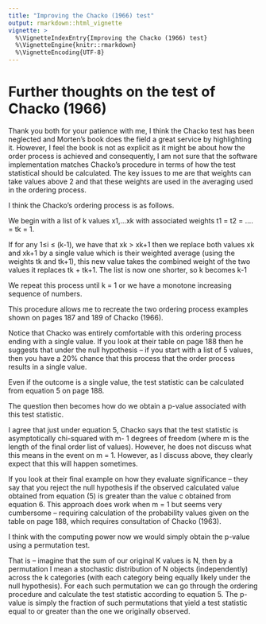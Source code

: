 ```yaml
---
title: "Improving the Chacko (1966) test"
output: rmarkdown::html_vignette
vignette: >
  %\VignetteIndexEntry{Improving the Chacko (1966) test}
  %\VignetteEngine{knitr::rmarkdown}
  %\VignetteEncoding{UTF-8}
---
```


# Further thoughts on the test of Chacko (1966)

Thank you both for your patience with me, I think the Chacko test has been neglected and Morten’s book does the field a great service by highlighting it. However, I feel the book is not as explicit as it might be about how the order process is achieved and consequently, I am not sure that the software implementation matches Chacko’s procedure in terms of how the test statistical should be calculated. The key issues to me are that weights can take values above 2 and that these weights are used in the averaging used in the ordering process.

I think the Chacko’s ordering process is as follows.

We begin with a list of k values x1,…xk with associated weights t1 = t2  = …. = tk = 1.

If for any 1≤i ≤ (k-1), we have that xk > xk+1 then we replace both values xk and xk+1 by a single value which is their weighted average (using the weights tk and tk+1), this new value takes the combined weight of the two values it replaces tk + tk+1. The list is now one shorter, so k becomes k-1

We repeat this process until k = 1 or we have a monotone increasing sequence of numbers.

This procedure allows me to recreate the two ordering process examples shown on pages 187 and 189 of Chacko (1966).

Notice that Chacko was entirely comfortable with this ordering process ending with a single value. If you look at their table on page 188 then he suggests that under the null hypothesis – if you start with a list of 5 values, then you have a 20% chance that this process that the order process results in a single value.

Even if the outcome is a single value, the test statistic can be calculated from equation 5 on page 188.

The question then becomes how do we obtain a p-value associated with this test statistic.

I agree that just under equation 5, Chacko says that the test statistic is asymptotically chi-squared with m- 1 degrees of freedom (where m is the length of the final order list of values). However, he does not discuss what this means in the event on m = 1. However, as I discuss above, they clearly expect that this will happen sometimes.

If you look at their final example on how they evaluate significance – they say that you reject the null hypothesis if the  observed calculated value obtained from equation (5) is greater than the value c obtained from equation 6. This approach does work when m = 1 but seems very cumbersome – requiring calculation of the probability values given on the table on page 188, which requires consultation of Chacko (1963).

I think with the computing power now we would simply obtain the p-value using a permutation test.

That is – imagine that the sum of our original K values is N, then by a permutation I mean a stochastic distribution of N objects (independently) across the k categories (with each category being equally likely under the null hypothesis). For each such permutation we can go through the ordering procedure and calculate the test statistic according to equation 5. The p-value is simply the fraction of such permutations that yield a test statistic equal to or greater than the one we originally observed.
